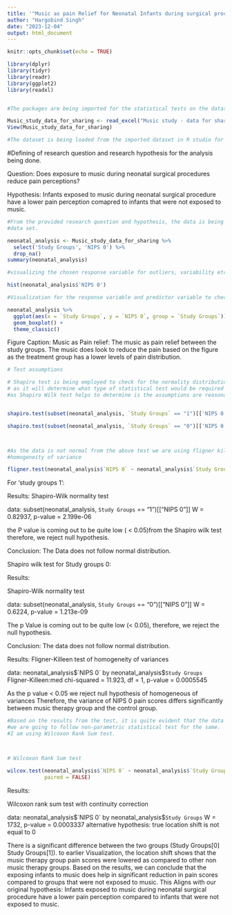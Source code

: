 ---
title: '"Music as pain Relief for Neonatal Infants during surgical procedure'
author: "Hargobind Singh"
date: "2023-12-04"
output: html_document
---

```{r setup, include=FALSE}
knitr::opts_chunk$set(echo = TRUE)
```



```{r Import packages}

library(dplyr)
library(tidyr)
library(readr)
library(ggplot2)
library(readxl)


#The packages are being imported for the statistical tests on the dataset provided

```

```{r Load data}

Music_study_data_for_sharing <- read_excel("Music study - data for sharing.xlsx")
View(Music_study_data_for_sharing)

#The dataset is being loaded from the imported dataset in R studio for the analysis purposes.


```
#Defining of research question and research hypothesis for the analysis being done. 

Question: Does exposure to music during neonatal surgical procedures reduce pain perceptions? 
  
Hypothesis: Infants exposed to music during neonatal surgical procedure have a 
lower pain perception comapred to infants that were not exposed to music.


```{r Selecting study group and NIPS 0 from data}

#From the provided research question and hypothesis, the data is being fetched from the provided
#data set.  

neonatal_analysis <- Music_study_data_for_sharing %>%
  select('Study Groups', 'NIPS 0') %>%
  drop_na()
summary(neonatal_analysis)


```


```{r Histogram Response Variable}
#visualizing the chosen response variable for outliers, variability etc

hist(neonatal_analysis$'NIPS 0')


```


```{r Visualization between the response variable and predictor variable}
#Visualization for the response variable and predictor variable to check the hypothesis

neonatal_analysis %>%
  ggplot(aes(x = `Study Groups`, y = `NIPS 0`, group = `Study Groups`)) +
  geom_boxplot() +
  theme_classic()

```

Figure Caption: Music as Pain relief: The music as pain relief between the study groups. 
The music does look to reduce the pain based on the figure as the treatment 
group has a lower levels of pain distribution.


 



```{r Assumption being tested}
# Test assumptions

# Shapiro test is being employed to check for the normality distribution
# as it will determine what type of statistical test would be required for the same
#as Shapiro Wilk test helps to determine is the assumptions are reasonably met.


shapiro.test(subset(neonatal_analysis, `Study Groups` == "1")[['NIPS 0']])

shapiro.test(subset(neonatal_analysis, `Study Groups` == "0")[['NIPS 0']])



#As the data is not normal from the above test we are using fligner killen test for checking
#homogeneity of variance

fligner.test(neonatal_analysis$`NIPS 0` ~ neonatal_analysis$`Study Groups`)

```




For 'study groups 1': 
  
  Results: 
  Shapiro-Wilk normality test
  
  data:  subset(neonatal_analysis, `Study Groups` == "1")[["NIPS 0"]]
  W = 0.82937, p-value = 2.199e-06
  
  the P value is coming out to be quite low ( < 0.05)from the Shapiro wilk test therefore, 
  we reject null hypothesis. 
  
  Conclusion: The Data does not follow normal distribution. 

Shapiro wilk test for Study groups 0: 

Results: 
  
  Shapiro-Wilk normality test
  
  data:  subset(neonatal_analysis, `Study Groups` == "0")[["NIPS 0"]]
  W = 0.6224, p-value = 1.213e-09
  
  The p Value is coming out to be quite low (< 0.05), therefore, we reject the null hypothesis. 
  
  Conclusion: The data does not follow normal distribution.

Results: 
Fligner-Killeen test of homogeneity of variances

data:  neonatal_analysis$`NIPS 0` by neonatal_analysis$`Study Groups`
Fligner-Killeen:med chi-squared = 11.923, df = 1, p-value = 0.0005545

As the p value < 0.05 we reject null hypothesis of homogeneous of variances
Therefore, the variance of NIPS 0 pain scores differs significantly between music therapy group
and the control group. 






```{r Assumption being tested}

#Based on the results from the test, it is quite evident that the data is not normal, therefore
#we are going to follow non-parametric statistical test for the same. 
#I am using Wilcoxon Rank Sum test. 



# Wilcoxon Rank Sum test

wilcox.test(neonatal_analysis$`NIPS 0` ~ neonatal_analysis$`Study Groups`,
            paired = FALSE)

```



Results: 

Wilcoxon rank sum test with continuity correction

data:  neonatal_analysis$`NIPS 0` by neonatal_analysis$`Study Groups`
W = 1732, p-value = 0.0003337
alternative hypothesis: true location shift is not equal to 0

There is a significant difference between the two groups (Study Groups[0] Study Groups[1]).
to earlier Visualization, the location shift shows that the music therapy group pain scores
were lowered as compared to other non music therapy groups.
Based on the results, we can conclude that the exposing infants to music does help in 
significant reduction in pain scores compared to groups that were not exposed to music.
This Aligns with our original hypothesis: Infants exposed to music during neonatal surgical procedure have a 
lower pain perception compared to infants that were not exposed to music.

